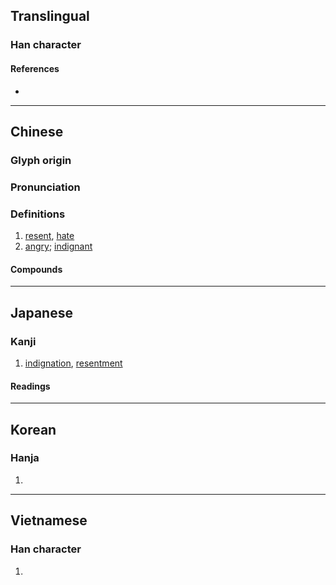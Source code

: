{{also|愤}}
{{character info/new}}
==Translingual==

===Han character===
{{Han char|rn=61|rad=心|as=12|sn=15|four=94086|canj=PJTC|ids=⿰忄賁}}

====References====
* {{Han ref|kx=0403.190|dkj=11239|dj=0743.210|hdz=42352.110|uh=61A4|ud=24996|bh=BCAB|bd=48299}}

----

==Chinese==
{{zh-forms|s=愤}}

===Glyph origin===
{{Han etym}}

===Pronunciation===
{{zh-pron
|m=fèn
|c=fan5
|mn=hùn/qz:hǔn/xm:hūn/zz:hún
|mc=y
|oc=y
|cat=
}}

===Definitions===
{{zh-hanzi}}

# [[resent]], [[hate]]
# [[angry]]; [[indignant]]

====Compounds====
{{zh-der|不憤|人神共憤|人神同憤|公憤|嗟憤|孤憤|幽憤|怨憤|恚憤|悒憤|悱憤|悲憤|悲憤填膺|悲憤詩|感憤|慨憤|愾憤|憂憤|憤不顧身|憤世|憤世嫉俗|憤世嫉邪|憤切|憤嫉|憤心|憤怒|憤怒痙攣|憤恚|憤恨|憤恨不平|憤悱|憤惋|憤慨|憤愾|憤憤|憤憤不平|憤懣|憤氣填膺|憤激|憤然|憤盈|憤薄|攄憤|民憤|氣不憤|氣憤|氣憤填膺|氣憤憤|氣憤難平|洩憤|激憤|狡憤|疾世憤俗|發憤|發憤努力|發憤向上|發憤圖強|發憤忘食|羞憤|群情激憤|義憤|義憤填胸|義憤填膺}}

----

==Japanese==

===Kanji===
{{ja-kanji|grade=c|rs=心12}}

# [[indignation]], [[resentment]]

====Readings====
{{ja-readings
|goon=ぶん
|kanon=ふん
|kun=いきどお-る, いきどお-り
}}

----

==Korean==

===Hanja===
{{ko-hanja|hangeul=분|eumhun=|rv=bun|mr=pun|y=pun}}

# {{defn|lang=ko|sort=心12}}

----

==Vietnamese==

===Han character===
{{vi-readings|rs=心12|hanviet=phẫn}}

# {{defn|lang=vi|sort=心12}}